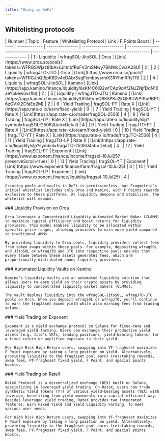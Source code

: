 ```yaml
---
title: "Using in DeFi"
---
```


## Whitelisting protocols

<Tabs>
  <Tab title="Overview">
    | Number | Topic         | Feature          | Whitelisting Protocol | Link                                                                                      | F Points Boost |
    | ------ | ------------- | ---------------- | --------------------- | ----------------------------------------------------------------------------------------- | -------------- |
    | 1      | Liquidity     | wfragSOL-JitoSOL | Orca                  | [Link](https://www.orca.so/pools?tokens=WFRGSWjaz8tbAxsJitmbfRuFV2mSNwy7BMWcCwaA28U)      | 2              |
    | 2      | Liquidity     | wfragJTO-JTO     | Orca                  | [Link](https://www.orca.so/pools?tokens=WFRGJnQt5pK8Dv4cDAbrSsgPcmboysrmX3RYhmRRyTR)      | 2              |
    | 4      | Liquidity     | wfragSOL-JitoSOL | Kamino                | [Link](https://app.kamino.finance/liquidity/8sKf4C6iQ2wfCAp9oXf2NJZNjfDdN16aeYpkew6vsfbi) | 2              |
    | 5      | Liquidity     | wfragJTO-JTO     | Kamino                | [Link](https://app.kamino.finance/liquidity/DRikEqmQ6K8PKa2kQ58UWPfKuRBP1t6zGVXt2CfaEq2M) | 2              |
    | 6      | Yield Trading | fragSOL-PT       | Rate X                | [Link](https://app.rate-x.io/earn/fixed-yield)                                            | 0              |
    | 7      | Yield Trading | fragSOL-YT       | Rate X                | [Link](https://app.rate-x.io/trade/fragSOL-2508)                                          | 4              |
    | 8      | Yield Trading | fragSOL-LP       | Rate X                | [Link](https://app.rate-x.io/liquidity/slp?symbol=fragSOL-2508\&tab=Detail)               | 4              |
    | 9      | Yield Trading | fragJTO-PT       | Rate X                | [Link](https://app.rate-x.io/earn/fixed-yield)                                            | 0              |
    | 10     | Yield Trading | fragJTO-YT       | Rate X                | [Link](https://app.rate-x.io/trade/fragJTO-2508)                                          | 4              |
    | 11     | Yield Trading | fragJTO-LP       | Rate X                | [Link](https://app.rate-x.io/liquidity/slp?symbol=fragJTO-2508\&tab=Detail)               | 4              |
    | 12     | Yield Trading | fragSOL-PT       | Exponent              | [Link](https://www.exponent.finance/income/fragsol-10Jul25?preserveScroll=true)           | 0              |
    | 13     | Yield Trading | fragSOL-YT       | Exponent              | [Link](https://www.exponent.finance/farm/fragsol-10Jul25)                                 | 4              |
    | 14     | Yield Trading | fragSOL-LP       | Exponent              | [Link](https://www.exponent.finance/liquidity/fragsol-10Jul25)                            | 4              |

    Creating pools and vaults in DeFi is permissionless, but Fragmetric's initial whitelist includes only Orca and Kamino, with F Points rewards exclusive to these platforms. As liquidity deepens and stabilizes, the whitelist will expand.
  </Tab>

  <Tab title="Orca">
    ### Liquidity Provision on Orca

    Orca leverages a Concentrated Liquidity Automated Market Maker (CLAMM) to maximize capital efficiency and boost returns for liquidity providers. This model enables liquidity to be allocated within specific price ranges, allowing providers to earn more yield compared to traditional AMMs.

    By providing liquidity to Orca pools, liquidity providers collect fees from token swaps within those pools. For example, depositing wfragSOL and JitoSOL or wfragJTO and JTO into respective pools ensures that every trade between these assets generates fees, which are proportionally distributed among liquidity providers.
  </Tab>

  <Tab title="Kamino">
    ### Automated Liquidity Vaults on Kamino

    Kamino's liquidity vaults are an automated liquidity solution that allows users to earn yield on their crypto assets by providing liquidity to concentrated liquidity market makers (CLMMs).

    The vault deploys liquidity into the wfragSOL-JitoSOL, wfragJTO-JTO pools on Orca. When you deposit wfragSOL or wfragJTO, you'll continue to earn the fragAsset based yield while also earning fees from trading volume.
  </Tab>

  <Tab title="Exponent">
    ### Yield Trading on Exponent

    Exponent is a yield exchange protocol on Solana for fixed-rate and leveraged yield farming. Users can exchange their productive yield assets (e.g. Jito’s VRTs, lending positions, yield-bearing tokens) for a fixed return or amplified exposure to their yield.

    For High Risk High Return users, swapping into YT-fragAsset maximizes F Point exposure by taking a long position on yield. Alternatively, providing liquidity to the fragAsset pool earns (re)staking rewards, swap fees, PT-fragAsset fixed yield, F Point, and special points boosts.
  </Tab>

  <Tab title="Rate X">
    ### Yield Trading on RateX

    RateX Protocol is a decentralized exchange (DEX) built on Solana, specializing in leveraged yield trading. On RateX, users can trade synthetic Yield Tokens (YT) of various yield-bearing assets (YBA) with leverage, benefiting from yield movements in a capital-efficient way. Besides leveraged yield trading, RateX provides two integrated features, Earn Fixed Yield and Yield Liquidity Farming, to meet various user needs.

    For High Risk High Return users, swapping into YT-fragAsset maximizes F Point exposure by taking a long position on yield. Alternatively, providing liquidity to the fragAsset pool earns (re)staking rewards, swap fees, PT-fragAsset fixed yield, F Point, and special points boosts.


  </Tab>
</Tabs>